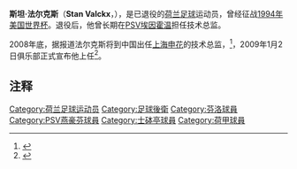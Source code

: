{{noteta|G1=uefa}}
{{Football manager infobox
| playername = 斯坦·法尔克斯
| fullname = 斯坦尼斯劳斯·亨里克斯·克里斯蒂那·法尔克斯<BR> Stanislaus Henricus Christina Valckx
| image = [[File:Stan_Valckx.jpg|200px]]
| dateofbirth = {{birth date and age|1963|10|20}} 
| cityofbirth = [[林堡省|林堡省]]{{tsl|en|Arcen|}} 
| countryofbirth = {{NED}}
| height = {{height|meters=1.81}}
| nickname = 隼 ''(De Valk)''
| currentclub  = {{flagicon|CHN}} [[上海申花|上海申花]] (技术总监)
| clubnumber =
| position = [[中后卫|中后卫]]
| youthyears =  
| youthclubs = RKDEV<br />[[云路足球俱乐部|芬洛]]
| years = 1983-1988年<br />1988-1992年<br />1992-1995年<br />1995-2000年
| clubs = {{flagicon|NED}} [[云路足球俱乐部|芬洛]]<br />{{flagicon|NED}} [[PSV埃因霍温足球俱乐部|PSV埃因霍温]]<br />{{flagicon|POR}} [[里斯本竞技|里斯本竞技]]<br />{{flagicon|NED}} [[PSV埃因霍温足球俱乐部|PSV埃因霍温]]<br />'''总计'''
| caps(goals) = 145 (15)<br />115 {{0}}(5)<br />{{0}}69 {{0}}(5)<br />106 {{0}}(4)<br />'''435 (29)'''
| nationalyears = 1990-1996年
| nationalteam = {{fb|NED}}
| nationalcaps(goals) = {{0}}20 {{0}}(0)
| managerclubs =
| manageryears =
| pcupdate = 2007-03-28
| ntupdate = 2006-06-26
}}
'''斯坦·法尔克斯'''（'''Stan Valckx'''，{{bd|1963年|10月20日|catidx=Valckx, Stan}}），是已退役的[[荷兰|荷兰]][[足球|足球]]运动员，曾经征战[[1994年世界杯足球赛|1994年美国世界杯]]。退役后，他曾长期在[[PSV埃因霍温足球俱乐部|PSV埃因霍温]]担任技术总监。

2008年底，据报道法尔克斯将到中国出任[[上海申花|上海申花]]的技术总监，<ref>{{cite news|url=http://sports.sina.com.cn/j/2008-12-24/10384140040.shtml|title=前荷兰国脚任申花技术总监 他为此弃欧洲顶级豪门|publisher=体坛周报|date=2008-12-24|accessdate=2008-12-24|archive-date=2016-03-04|archive-url=https://web.archive.org/web/20160304092403/http://sports.sina.com.cn/j/2008-12-24/10384140040.shtml|dead-url=no}}</ref>，2009年1月2日俱乐部正式宣布他上任<ref>{{cite news|url=http://www.shenhuafc.com.cn/newsDetail.htm?bd1873241e65ef09011e95fa18c90013|title=法尔克斯正式出任申花俱乐部技术总监|publisher=上海申花官方网站|date=2009-01-02|accessdate=2009-01-02}}</ref>。

==注释==
<small>
<references />
</small>

{{DEFAULTSORT:Valckx, Stan}}
[[Category:荷兰足球运动员|Category:荷兰足球运动员]]
[[Category:足球後衛|Category:足球後衛]]
[[Category:芬洛球員|Category:芬洛球員]]
[[Category:PSV燕豪芬球員|Category:PSV燕豪芬球員]]
[[Category:士砵亭球員|Category:士砵亭球員]]
[[Category:荷甲球員|Category:荷甲球員]]